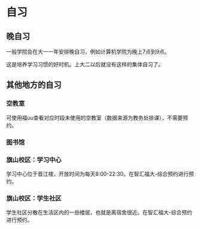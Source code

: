# 自习

## 晚自习

一般学院会在大一一年安排晚自习，例如计算机学院为晚上7点到9点。

这是培养学习习惯的好时机。上大二以后就没有这样的集体自习了。

## 其他地方的自习

### 空教室

可使用福uu查看对应时段未使用的空教室（数据来源为教务处排课），不需要预约。

### 图书馆

### 旗山校区：学习中心

学习中心位于晋江楼，开放时间为每天8:00-22:30。在智汇福大-综合预约进行预约。

### 旗山校区：学生社区

学生社区分散在生活区内的一些楼层，也就是离宿舍很近。在智汇福大-综合预约进行预约。